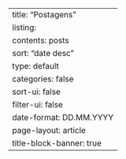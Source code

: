 ---
title: "Postagens"
listing:
  contents: posts
  sort: "date desc"
  type: default
  categories: false
  sort-ui: false
  filter-ui: false
  date-format: DD.MM.YYYY
page-layout: article
title-block-banner: true
---